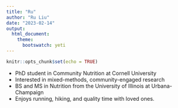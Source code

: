 ```yaml
---
title: "Ru"
author: "Ru Liu"
date: "2023-02-14"
output: 
  html_document:
    theme:
      bootswatch: yeti
---
```


```r
knitr::opts_chunk$set(echo = TRUE)
```

* PhD student in Community Nutrition at Cornell University
* Interested in mixed-methods, community-engaged research 
* BS and MS in Nutrition from the University of Illinois at Urbana-Champaign 
* Enjoys running, hiking, and quality time with loved ones.
